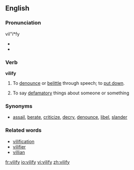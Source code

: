 {{was wotd|2007|February|27}}
==English==

===Pronunciation===
vil"i*fy
*{{IPA|/'vɪlɪfai/}}
*{{audio|en-us-vilify.ogg|Audio (US)}}

===Verb===
'''vilify'''

# {{transitive}} To [[denounce]] or [[belittle]] through speech; to [[put down]].
# {{intransitive}} To say [[defamatory]] things about someone or something

===Synonyms===
* [[assail]], [[berate]], [[criticize]], [[decry]], [[denounce]], [[libel]], [[slander]]

===Related words===
* [[vilification]]
* [[vilifier]]
* [[villian]]

[[fr:vilify]]
[[io:vilify]]
[[vi:vilify]]
[[zh:vilify]]